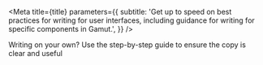

<Meta
  title={title}
  parameters={{
    subtitle:
      'Get up to speed on best practices for writing for user interfaces, including guidance for writing for specific components in Gamut.',
  }}
/>

Writing on your own? Use the <LinkTo id="writing-ux-writing-writing-useful-ui-copy--page">step-by-step guide</LinkTo> to ensure the copy is clear and useful

<TableOfContents />
